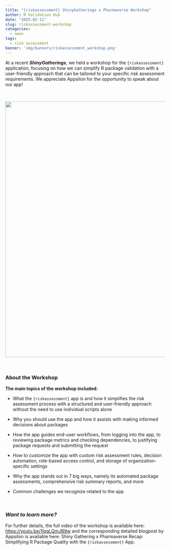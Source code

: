 ```yaml
---
title: "{riskassessment} ShinyGatherings x Pharmaverse Workshop"
author: R Validation Hub
date: "2025-02-11"
slug: riskassessment-workshop
categories: 
  - news
tags: 
  - risk assessment
banner: 'img/banners/riskassessment_workshop.png'
---
```


At a recent ***ShinyGatherings***, we held a workshop for the `{riskassessment}` application, focusing on how we can simplify R package validation with a user-friendly approach that can be tailored to your specific risk assessment requirements. We appreciate Appsilon for the opportunity to speak about our app!

<br>

![](/blog/2025-02-11-riskassessment-workshop/riskassessment_workshop_graphic.jpg){width="800"}

<br>

### About the Workshop

**The main topics of the workshop included:**

-   What the `{riskassessment}` app is and how it simplifies the risk assessment process with a structured and user-friendly approach without the need to use individual scripts alone

-   Why you should use the app and how it assists with making informed decisions about packages

-   How the app guides end-user workflows, from logging into the app, to reviewing package metrics and checking dependencies, to justifying package requests and submitting the request

-   How to customize the app with custom risk assessment rules, decision automation, role-based access control, and storage of organization-specific settings

-   Why the app stands out in 7 big ways, namely its automated package assessments, comprehensive risk summary reports, and more

-   Common challenges we recognize related to the app

<br>

### *Want to learn more?*

For further details, the full video of the workshop is available here: <https://youtu.be/1IqgLQmJB9w> and the corresponding detailed blogpost by Appsilon is available here: Shiny Gathering x Pharmaverse Recap: Simplifying R Package Quality with the `{riskassessment}` App.
